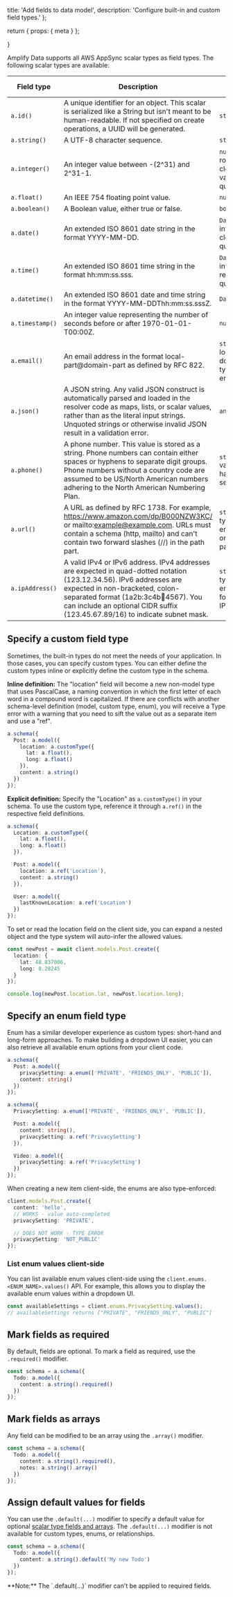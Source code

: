   title: 'Add fields to data model',
  description: 'Configure built-in and custom field types.'
};

  return {
    props: {
      meta
    }
  };

}

Amplify Data supports all AWS AppSync scalar types as field types. The following scalar types are available:

| Field type | Description | TypeScript validation | GraphQL Scalar Type |
| --- | --- | --- | --- |
| `a.id()` | A unique identifier for an object. This scalar is serialized like a String but isn't meant to be human-readable. If not specified on create operations, a UUID will be generated. | `string` | ID |
| `a.string()` | A UTF-8 character sequence. | `string` | String |
| `a.integer()` | An integer value between -(2^31) and 2^31-1. | `number` but rounded to closest integer value upon query/mutation | Int |
| `a.float()` | An IEEE 754 floating point value. | `number` | Float |
| `a.boolean()` | A Boolean value, either true or false. | `boolean` | Boolean |
| `a.date()` | An extended ISO 8601 date string in the format YYYY-MM-DD. | `Date` but time information is cleared upon query/mutation | AWSDate |
| `a.time()` | An extended ISO 8601 time string in the format hh:mm:ss.sss. | `Date` but date information is removed upon query/mutation | AWSTime |
| `a.datetime()` | An extended ISO 8601 date and time string in the format YYYY-MM-DDThh:mm:ss.sssZ. | `Date` | AWSDateTime |
| `a.timestamp()` | An integer value representing the number of seconds before or after 1970-01-01-T00:00Z. | `number` | AWSTimestamp |
| `a.email()` | An email address in the format local-part@domain-part as defined by RFC 822. | `string` with local-part and domain-part type enforcement | AWSEmail |
| `a.json()` | A JSON string. Any valid JSON construct is automatically parsed and loaded in the resolver code as maps, lists, or scalar values, rather than as the literal input strings. Unquoted strings or otherwise invalid JSON result in a validation error. | `any` | AWSJSON |
| `a.phone()` | A phone number. This value is stored as a string. Phone numbers can contain either spaces or hyphens to separate digit groups. Phone numbers without a country code are assumed to be US/North American numbers adhering to the North American Numbering Plan. | `string` validation only happening service-side | AWSPhone |
| `a.url()` | A URL as defined by RFC 1738. For example, https://www.amazon.com/dp/B000NZW3KC/ or mailto:example@example.com. URLs must contain a schema (http, mailto) and can't contain two forward slashes (//) in the path part. | `string` but with type enforcement on the schema part | AWSURL |
| `a.ipAddress()` | A valid IPv4 or IPv6 address. IPv4 addresses are expected in quad-dotted notation (123.12.34.56). IPv6 addresses are expected in non-bracketed, colon-separated format (1a2b:3c4b:1234:4567). You can include an optional CIDR suffix (123.45.67.89/16) to indicate subnet mask. | `string` with type enforcement for IPv4 and IPv6 pattern | AWSIPAddress |

## Specify a custom field type

Sometimes, the built-in types do not meet the needs of your application. In those cases, you can specify custom types. You can either define the custom types inline or explicitly define the custom type in the schema.

**Inline definition:** The "location" field will become a new non-model type that uses PascalCase, a naming convention in which the first letter of each word in a compound word is capitalized. If there are conflicts with another schema-level definition (model, custom type, enum), you will receive a Type error with a warning that you need to sift the value out as a separate item and use a "ref".

```ts
a.schema({
  Post: a.model({
    location: a.customType({
      lat: a.float(),
      long: a.float()
    }),
    content: a.string()
  })
});
```

**Explicit definition:** Specify the "Location" as `a.customType()` in your schema. To use the custom type, reference it through `a.ref()` in the respective field definitions.

```ts
a.schema({
  Location: a.customType({
    lat: a.float(),
    long: a.float()
  }),

  Post: a.model({
    location: a.ref('Location'),
    content: a.string()
  }),

  User: a.model({
    lastKnownLocation: a.ref('Location')
  })
});
```

To set or read the location field on the client side, you can expand a nested object and the type system will auto-infer the allowed values.

```ts
const newPost = await client.models.Post.create({
  location: {
    lat: 48.837006,
    long: 8.28245
  }
});

console.log(newPost.location.lat, newPost.location.long);
```

## Specify an enum field type

Enum has a similar developer experience as custom types: short-hand and long-form approaches. To make building a dropdown UI easier, you can also retrieve all available enum options from your client code.

```ts
a.schema({
  Post: a.model({
    privacySetting: a.enum(['PRIVATE', 'FRIENDS_ONLY', 'PUBLIC']),
    content: string()
  })
});
```

```ts
a.schema({
  PrivacySetting: a.enum(['PRIVATE', 'FRIENDS_ONLY', 'PUBLIC']),

  Post: a.model({
    content: string(),
    privacySetting: a.ref('PrivacySetting')
  }),

  Video: a.model({
    privacySetting: a.ref('PrivacySetting')
  })
});
```

When creating a new item client-side, the enums are also type-enforced:

```ts
client.models.Post.create({
  content: 'hello',
  // WORKS - value auto-completed
  privacySetting: 'PRIVATE',

  // DOES NOT WORK - TYPE ERROR
  privacySetting: 'NOT_PUBLIC'
});
```

### List enum values client-side

You can list available enum values client-side using the `client.enums.<ENUM_NAME>.values()` API. For example, this allows you to display the available enum values within a dropdown UI.

```ts
const availableSettings = client.enums.PrivacySetting.values();
// availableSettings returns ["PRIVATE", "FRIENDS_ONLY", "PUBLIC"]
```

## Mark fields as required

By default, fields are optional. To mark a field as required, use the `.required()` modifier.

```ts
const schema = a.schema({
  Todo: a.model({
    content: a.string().required()
  })
});
```

## Mark fields as arrays

Any field can be modified to be an array using the `.array()` modifier.

```ts
const schema = a.schema({
  Todo: a.model({
    content: a.string().required(),
    notes: a.string().array()
  })
});
```

## Assign default values for fields

You can use the `.default(...)` modifier to specify a default value for optional [scalar type fields and arrays](https://docs.aws.amazon.com/appsync/latest/devguide/scalars.html). The `.default(...)` modifier is not available for custom types, enums, or relationships.

```ts
const schema = a.schema({
  Todo: a.model({
    content: a.string().default('My new Todo')
  })
});
```

<Callout>
  **Note:** The `.default(...)` modifier can't be applied to required fields.
</Callout>
